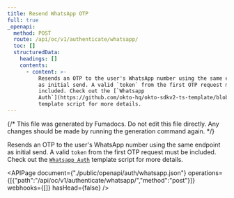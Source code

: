 ```yaml
---
title: Resend WhatsApp OTP
full: true
_openapi:
  method: POST
  route: /api/oc/v1/authenticate/whatsapp/
  toc: []
  structuredData:
    headings: []
    contents:
      - content: >-
          Resends an OTP to the user's WhatsApp number using the same endpoint
          as initial send. A valid `token` from the first OTP request must be
          included. Check out the [`Whatsapp
          Auth`](https://github.com/okto-hq/okto-sdkv2-ts-template/blob/main/src/api-template/auth/whatsappAuthenticate_template.ts)
          template script for more details.
---
```


{/* This file was generated by Fumadocs. Do not edit this file directly. Any changes should be made by running the generation command again. */}

Resends an OTP to the user's WhatsApp number using the same endpoint as initial send. A valid `token` from the first OTP request must be included. Check out the [`Whatsapp Auth`](https://github.com/okto-hq/okto-sdkv2-ts-template/blob/main/src/api-template/auth/whatsappAuthenticate_template.ts) template script for more details.

<APIPage document={"./public/openapi/auth/whatsapp.json"} operations={[{"path":"/api/oc/v1/authenticate/whatsapp/","method":"post"}]} webhooks={[]} hasHead={false} />